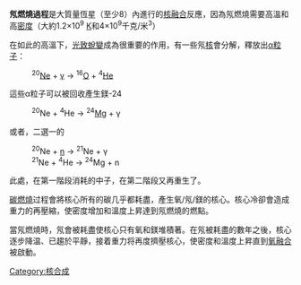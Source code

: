 {{refimprove|time=2018-03-21}}
{{NoteTA|G1=Science}}
'''氖燃燒過程'''是大質量恆星（至少8[[太陽質量|{{solar mass}}]]）內進行的[[核融合|核融合]]反應，因為氖燃燒需要高溫和高[[密度|密度]]（大約1.2×10<sup>9</sup> [[熱力學溫標|K]]和4×10<sup>9</sup>千克/米<sup>3</sup>） 

在如此的高溫下，[[光致蛻變|光致蛻變]]成為很重要的作用，有一些氖[[原子核|核]]會分解，釋放出[[α粒子|α粒子]]：

:<sup>20</sup>[[氖|Ne]] + [[γ射線|γ]] → <sup>16</sup>[[氧|O]] + <sup>4</sup>[[氦|He]]

這些α粒子可以被回收產生鎂-24
:<sup>20</sup>Ne + <sup>4</sup>He → <sup>24</sup>[[鎂|Mg]] + γ 

或者，二選一的
:<sup>20</sup>Ne + [[中子|n]] → <sup>21</sup>Ne + γ
:<sup>21</sup>Ne + <sup>4</sup>He → <sup>24</sup>Mg + n 

此處，在第一階段消耗的中子，在第二階段又再重生了。

[[碳燃燒過程|碳燃燒]]过程會將核心所有的碳几乎都耗盡，產生氧/氖/鎂的核心。核心冷卻會造成重力的再壓縮，使密度增加和溫度上昇達到氖燃燒的燃點。

當氖燃燒時，氖會被耗盡使核心只有氧和鎂堆積著。在氖被耗盡的數年之後，核心逐步降温、已趨於平靜，接着重力将再度擠壓核心，使密度和溫度上昇直到[[氧燃燒過程|氧融合]]被啟動。

{{star-stub}}
{{原子核物理学}}
[[Category:核合成|Category:核合成]]